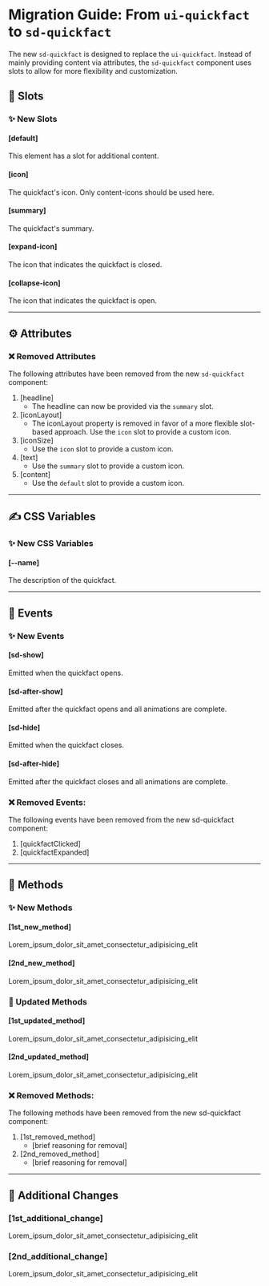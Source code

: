 # Migration Guide: From `ui-quickfact` to `sd-quickfact`

The new `sd-quickfact` is designed to replace the `ui-quickfact`. Instead of mainly providing content via attributes, the `sd-quickfact` component uses slots to allow for more flexibility and customization.

## 💾 Slots

### ✨ New Slots

#### [default]

This element has a slot for additional content.

#### [icon]

The quickfact's icon. Only content-icons should be used here.

#### [summary]

The quickfact's summary.

#### [expand-icon]

The icon that indicates the quickfact is closed.

#### [collapse-icon]

The icon that indicates the quickfact is open.

<hr />

## ⚙️ Attributes

### ❌ Removed Attributes

The following attributes have been removed from the new `sd-quickfact` component:

1. [headline]
   - The headline can now be provided via the `summary` slot.
2. [iconLayout]
   - The iconLayout property is removed in favor of a more flexible slot-based approach. Use the `icon` slot to provide a custom icon.
3. [iconSize]
   - Use the `icon` slot to provide a custom icon.
4. [text]
   - Use the `summary` slot to provide a custom icon.
5. [content]
   - Use the `default` slot to provide a custom icon.

<hr />

## ✍️ CSS Variables

### ✨ New CSS Variables

#### [--name]

The description of the quickfact.

<hr />

## 🥳 Events

### ✨ New Events

#### [sd-show]

Emitted when the quickfact opens.

#### [sd-after-show]

Emitted after the quickfact opens and all animations are complete.

#### [sd-hide]

Emitted when the quickfact closes.

#### [sd-after-hide]

Emitted after the quickfact closes and all animations are complete.

### ❌ Removed Events:

The following events have been removed from the new sd-quickfact component:

1. [quickfactClicked]
2. [quickfactExpanded]

<hr />

## 🧪 Methods

### ✨ New Methods

#### [1st_new_method]

Lorem_ipsum_dolor_sit_amet_consectetur_adipisicing_elit

#### [2nd_new_method]

Lorem_ipsum_dolor_sit_amet_consectetur_adipisicing_elit

### 🔄 Updated Methods

#### [1st_updated_method]

Lorem_ipsum_dolor_sit_amet_consectetur_adipisicing_elit

#### [2nd_updated_method]

Lorem_ipsum_dolor_sit_amet_consectetur_adipisicing_elit

### ❌ Removed Methods:

The following methods have been removed from the new sd-quickfact component:

1. [1st_removed_method]
   - [brief reasoning for removal]
2. [2nd_removed_method]
   - [brief reasoning for removal]

<hr />

## 💪 Additional Changes

### [1st_additional_change]

Lorem_ipsum_dolor_sit_amet_consectetur_adipisicing_elit

### [2nd_additional_change]

Lorem_ipsum_dolor_sit_amet_consectetur_adipisicing_elit

